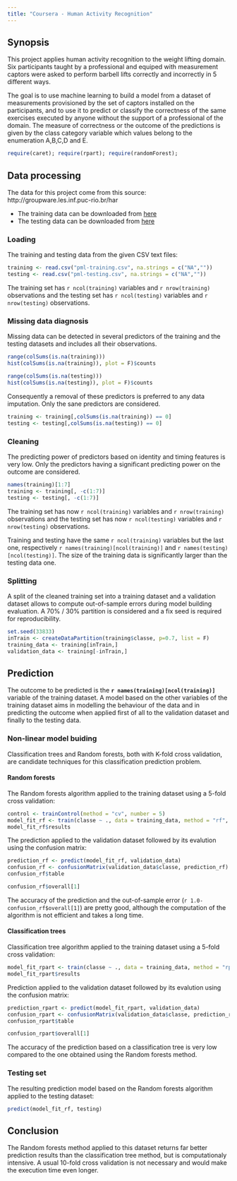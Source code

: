 ```yaml
---
title: "Coursera - Human Activity Recognition"
---
```


## Synopsis

This project applies human activity recognition to the weight lifting domain. Six participants taught by a professional and equiped with measurement captors were asked to perform barbell lifts correctly and incorrectly in 5 different ways.

The goal is to use machine learning to build a model from a dataset of measurements provisioned by the set of captors installed on the participants, and to use it to predict or classify the correctness of the same exercises executed by anyone without the support of a professional of the domain. The measure of correctness or the outcome of the predictions is given by the class category variable which values belong to the enumeration A,B,C,D and E.

```r
require(caret); require(rpart); require(randomForest);
```

## Data processing

The data for this project come from this source: http://groupware.les.inf.puc-rio.br/har

- The training data can be downloaded from [here](https://d396qusza40orc.cloudfront.net/predmachlearn/pml-training.csv)
- The testing data can be downloaded from [here](https://d396qusza40orc.cloudfront.net/predmachlearn/pml-testing.csv)

### Loading

The training and testing data from the given CSV text files:

```r
training <- read.csv("pml-training.csv", na.strings = c("NA",""))
testing <- read.csv("pml-testing.csv", na.strings = c("NA",""))
```

The training set has `r ncol(training)` variables and `r nrow(training)` observations and the testing set has `r ncol(testing)` variables and `r nrow(testing)` observations.

### Missing data diagnosis

Missing data can be detected in several predictors of the training and the testing datasets and includes all their observations.

```r
range(colSums(is.na(training)))
hist(colSums(is.na(training)), plot = F)$counts
```

```r
range(colSums(is.na(testing)))
hist(colSums(is.na(testing)), plot = F)$counts
```

Consequently a removal of these predictors is preferred to any data imputation. Only the sane predictors are considered.

```r
training <- training[,colSums(is.na(training)) == 0]
testing <- testing[,colSums(is.na(testing)) == 0]
```

### Cleaning

The predicting power of predictors based on identity and timing features is very low. Only the predictors having a  significant predicting power on the outcome are considered.

```r
names(training)[1:7]
training <- training[, -c(1:7)]
testing <- testing[, -c(1:7)]
```

The training set has now `r ncol(training)` variables and `r nrow(training)` observations and the testing set has now `r ncol(testing)` variables and `r nrow(testing)` observations.

Training and testing have the same `r ncol(training)` variables but the last one, respectively `r names(training)[ncol(training)]` and `r names(testing)[ncol(testing)]`. The size of the training data is significantly larger than the testing data one.

### Splitting

A split of the cleaned training set into a training dataset and a validation dataset allows to compute out-of-sample errors during model building evaluation. A 70% / 30% partition is considered and a fix seed is required for reproducibility.

```r
set.seed(33833)
inTrain <- createDataPartition(training$classe, p=0.7, list = F)
training_data <- training[inTrain,]
validation_data <- training[-inTrain,]
```

## Prediction

The outcome to be predicted is the **`r names(training)[ncol(training)]`** variable of the training dataset. A model based on the other variables of the training dataset aims in modelling the behaviour of the data and in predicting the outcome when applied first of all to the validation dataset and finally to the testing data.

### Non-linear model buiding

Classification trees and Random forests, both with K-fold cross validation, are candidate techniques for this classification prediction problem.

#### Random forests

The Random forests algorithm applied to the training dataset using a 5-fold cross validation:

```r
control <- trainControl(method = "cv", number = 5)
model_fit_rf <- train(classe ~ ., data = training_data, method = "rf", trControl = control)
model_fit_rf$results
```

The prediction applied to the validation dataset followed by its evalution using the confusion matrix:

```r
prediction_rf <- predict(model_fit_rf, validation_data)
confusion_rf <- confusionMatrix(validation_data$classe, prediction_rf)
confusion_rf$table
```

```r
confusion_rf$overall[1]
```

The accuracy of the prediction and the out-of-sample error (`r 1.0-confusion_rf$overall[1]`) are pretty good, although the computation of the algorithm is not efficient and takes a long time.

#### Classification trees

Classification tree algorithm applied to the training dataset using a 5-fold cross validation:

```r
model_fit_rpart <- train(classe ~ ., data = training_data, method = "rpart", trControl = control)
model_fit_rpart$results
```

Prediction applied to the validation dataset followed by its evalution using the confusion matrix:

```r
prediction_rpart <- predict(model_fit_rpart, validation_data)
confusion_rpart <- confusionMatrix(validation_data$classe, prediction_rpart)
confusion_rpart$table
```

```r
confusion_rpart$overall[1]
```

The accuracy of the prediction based on a classification tree is very low compared to the one obtained using the Random forests method.

### Testing set

The resulting prediction model based on the Random forests algorithm applied to the testing dataset:

```r
predict(model_fit_rf, testing)
```

## Conclusion

The Random forests method applied to this dataset returns far better prediction results than the classification tree method, but is computationaly intensive. A usual 10-fold cross validation is not necessary and would make the execution time even longer.